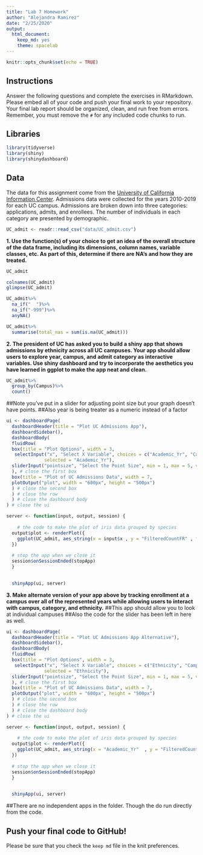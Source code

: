 ```yaml
---
title: "Lab 7 Homework"
author: "Alejandra Ramirez"
date: "2/25/2020"
output:
  html_document: 
    keep_md: yes
    theme: spacelab
---
```


```r
knitr::opts_chunk$set(echo = TRUE)
```

## Instructions
Answer the following questions and complete the exercises in RMarkdown. Please embed all of your code and push your final work to your repository. Your final lab report should be organized, clean, and run free from errors. Remember, you must remove the `#` for any included code chunks to run.  

## Libraries
```r
library(tidyverse)
library(shiny)
library(shinydashboard)
```

## Data
The data for this assignment come from the [University of California Information Center](https://www.universityofcalifornia.edu/infocenter). Admissions data were collected for the years 2010-2019 for each UC campus. Admissions are broken down into three categories: applications, admits, and enrollees. The number of individuals in each category are presented by demographic.  
```r
UC_admit <- readr::read_csv("data/UC_admit.csv")
```

**1. Use the function(s) of your choice to get an idea of the overall structure of the data frame, including its dimensions, column names, variable classes, etc. As part of this, determine if there are NA's and how they are treated.**  

```r
UC_admit
```


```r
colnames(UC_admit)
glimpse(UC_admit)
```

```r
UC_admit%>%
  na_if("  ")%>%
  na_if("-999")%>%
  anyNA()
```

```r
UC_admit%>%
  summarise(total_nas = sum(is.na(UC_admit)))
```


**2. The president of UC has asked you to build a shiny app that shows admissions by ethnicity across all UC campuses. Your app should allow users to explore year, campus, and admit category as interactive variables. Use shiny dashboard and try to incorporate the aesthetics you have learned in ggplot to make the app neat and clean.**

```r
UC_admit%>%
  group_by(Campus)%>%
  count()
```


##Note you've put in a slider for adjusting point size but your graph doesn't have points.
##Also year is being treater as a numeric instead of a factor
```r
ui <- dashboardPage(
  dashboardHeader(title = "Plot UC Admissions App"),
  dashboardSidebar(),
  dashboardBody(
  fluidRow(
  box(title = "Plot Options", width = 3,
   selectInput("x", "Select X Variable", choices = c("Academic_Yr", "Campus", "Category"), 
              selected = "Academic_Yr"),
  sliderInput("pointsize", "Select the Point Size", min = 1, max = 5, value = 2, step = 0.5)
  ), # close the first box
  box(title = "Plot of UC Admissions Data", width = 7,
  plotOutput("plot", width = "600px", height = "500px")
  ) # close the second box
  ) # close the row
  ) # close the dashboard body
) # close the ui

server <- function(input, output, session) {
  
    # the code to make the plot of iris data grouped by species
  output$plot <- renderPlot({
    ggplot(UC_admit, aes_string(x = input$x , y = "FilteredCountFR" , fill = "Ethnicity" )) + geom_bar(stat= "identity", position = "dodge")
  })
  
  # stop the app when we close it
  session$onSessionEnded(stopApp)
  }

  
  shinyApp(ui, server)
```
  
**3. Make alternate version of your app above by tracking enrollment at a campus over all of the represented years while allowing users to interact with campus, category, and ethnicity.**
##This app should allow you to look at individual campuses
##Also the code for the slider has been left in here as well.
```r
ui <- dashboardPage(
  dashboardHeader(title = "Plot UC Admissions App Alternative"),
  dashboardSidebar(),
  dashboardBody(
  fluidRow(
  box(title = "Plot Options", width = 3,
   selectInput("x", "Select X Variable", choices = c("Ethnicity", "Campus", "Category"), 
              selected = "Ethnicity"),
  sliderInput("pointsize", "Select the Point Size", min = 1, max = 5, value = 2, step = 0.5)
  ), # close the first box
  box(title = "Plot of UC Admissions Data", width = 7,
  plotOutput("plot", width = "600px", height = "500px")
  ) # close the second box
  ) # close the row
  ) # close the dashboard body
) # close the ui

server <- function(input, output, session) {
  
    # the code to make the plot of iris data grouped by species
  output$plot <- renderPlot({
    ggplot(UC_admit, aes_string(x = "Academic_Yr"  , y = "FilteredCountFR"  , fill = input$x )) + geom_bar(stat= "identity", position = "dodge")
  })
  
  # stop the app when we close it
  session$onSessionEnded(stopApp)
  }

  
  shinyApp(ui, server)
```
##There are no independent apps in the folder. Though the do run directly from the code.



## Push your final code to GitHub!


Please be sure that you check the `keep md` file in the knit preferences. 